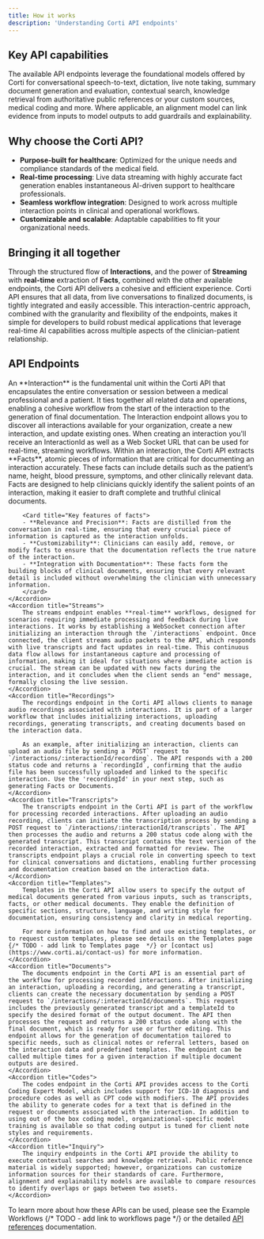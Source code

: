 ```yaml
---
title: How it works
description: 'Understanding Corti API endpoints'
---
```


## Key API capabilities 

The available API endpoints leverage the foundational models offered by Corti for conversational speech-to-text, dictation, live note taking, summary document generation and evaluation, contextual search, knowledge retrieval from authoritative public references or your custom sources, medical coding and more. Where applicable, an alignment model can link evidence from inputs to model outputs to add guardrails and explainability. 

## Why choose the Corti API?

- **Purpose-built for healthcare**: Optimized for the unique needs and compliance standards of the medical field.
- **Real-time processing**: Live data streaming with highly accurate fact generation enables instantaneous AI-driven support to healthcare professionals.
- **Seamless workflow integration**: Designed to work across multiple interaction points in clinical and operational workflows.
- **Customizable and scalable**: Adaptable capabilities to fit your organizational needs.

## Bringing it all together 

Through the structured flow of **Interactions**, and the power of **Streaming** with **real-time** extraction of **Facts**, combined with the other available endpoints, the Corti API delivers a cohesive and efficient experience. Corti API ensures that all data, from live conversations to finalized documents, is tightly integrated and easily accessible. This interaction-centric approach, combined with the granularity and flexibility of the endpoints, makes it simple for developers to build robust medical applications that leverage real-time AI capabilities across multiple aspects of the clinician-patient relationship.

## API Endpoints 
<AccordionGroup>
    <Accordion title="Interactions">
        An **Interaction** is the fundamental unit within the Corti API that encapsulates the entire conversation or session between a medical professional and a patient. It ties together all related data and operations, enabling a cohesive workflow from the start of the interaction to the generation of final documentation. The Interaction endpoint allows you to discover all interactions available for your organization, create a new interaction, and update existing ones. When creating an interaction you'll receive an InteractionId as well as a Web Socket URL that can be used for real-time, streaming workflows. 
    </Accordion> 
    <Accordion title="Facts">
        Within an interaction, the Corti API extracts **Facts**, atomic pieces of information that are critical for documenting an interaction accurately. These facts can include details such as the patient’s name, height, blood pressure, symptoms, and other clinically relevant data. Facts are designed to help clinicians quickly identify the salient points of an interaction, making it easier to draft complete and truthful clinical documents.

        <Card title="Key features of facts">
        - **Relevance and Precision**: Facts are distilled from the conversation in real-time, ensuring that every crucial piece of information is captured as the interaction unfolds.
        - **Customizability**: Clinicians can easily add, remove, or modify facts to ensure that the documentation reflects the true nature of the interaction.
        - **Integration with Documentation**: These facts form the building blocks of clinical documents, ensuring that every relevant detail is included without overwhelming the clinician with unnecessary information.
        </card>
    </Accordion> 
    <Accordion title="Streams">
        The streams endpoint enables **real-time** workflows, designed for scenarios requiring immediate processing and feedback during live interactions. It works by establishing a WebSocket connection after initializing an interaction through the `/interactions` endpoint. Once connected, the client streams audio packets to the API, which responds with live transcripts and fact updates in real-time. This continuous data flow allows for instantaneous capture and processing of information, making it ideal for situations where immediate action is crucial. The stream can be updated with new facts during the interaction, and it concludes when the client sends an "end" message, formally closing the live session.
    </Accordion>
    <Accordion title="Recordings">
        The recordings endpoint in the Corti API allows clients to manage audio recordings associated with interactions. It is part of a larger workflow that includes initializing interactions, uploading recordings, generating transcripts, and creating documents based on the interaction data.
        
        As an example, after initializing an interaction, clients can upload an audio file by sending a `POST` request to `/interactions/:interactionId/recording`. The API responds with a 200 status code and returns a `recordingId`, confirming that the audio file has been successfully uploaded and linked to the specific interaction. Use the 'recordingId' in your next step, such as generating Facts or Documents. 
    </Accordion>
    <Accordion title="Transcripts">
        The transcripts endpoint in the Corti API is part of the workflow for processing recorded interactions. After uploading an audio recording, clients can initiate the transcription process by sending a POST request to `/interactions/:interactionId/transcripts`. The API then processes the audio and returns a 200 status code along with the generated transcript. This transcript contains the text version of the recorded interaction, extracted and formatted for review. The transcripts endpoint plays a crucial role in converting speech to text for clinical conversations and dictations, enabling further processing and documentation creation based on the interaction data.
    </Accordion>
    <Accordion title="Templates">
        Templates in the Corti API allow users to specify the output of medical documents generated from various inputs, such as transcripts, facts, or other medical documents. They enable the definition of specific sections, structure, language, and writing style for documentation, ensuring consistency and clarity in medical reporting. 
        
        For more information on how to find and use existing templates, or to request custom templates, please see details on the Templates page {/* TODO - add link to Templates page  */} or [contact us](https://www.corti.ai/contact-us) for more information. 
    </Accordion>
    <Accordion title="Documents">
        The documents endpoint in the Corti API is an essential part of the workflow for processing recorded interactions. After initializing an interaction, uploading a recording, and generating a transcript, clients can create the necessary documentation by sending a POST request to `/interactions/:interactionId/documents`. This request includes the previously generated transcript and a templateId to specify the desired format of the output document. The API then processes the request and returns a 200 status code along with the final document, which is ready for use or further editing. This endpoint allows for the generation of documentation tailored to specific needs, such as clinical notes or referral letters, based on the interaction data and predefined templates. The endpoint can be called multiple times for a given interaction if multiple document outputs are desired. 
    </Accordion>
    <Accordion title="Codes">
        The codes endpoint in the Corti API provides access to the Corti Coding Expert Model, which includes support for ICD-10 diagnosis and procedure codes as well as CPT code with modifiers. The API provides the ability to generate codes for a text that is defined in the request or documents associated with the interaction. In addition to using out of the box coding model, organizational-specific model training is available so that coding output is tuned for client note styles and requirements. 
    </Accordion>
    <Accordion title="Inquiry">
        The inquiry endpoints in the Corti API provide the ability to execute contextual searches and knowledge retrieval. Public reference material is widely supported; however, organizations can customize information sources for their standards of care. Furthermore, alignment and explainability models are available to compare resources to identify overlaps or gaps between two assets. 
    </Accordion>
</AccordionGroup> 

To learn more about how these APIs can be used, please see the Example Workflows {/* TODO - add link to workflows page  */} or the detailed [API references](https://docs.corti.ai/api-reference) documentation. 
